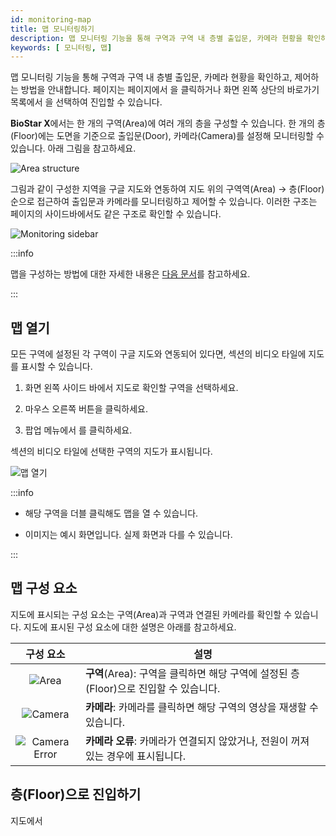 ```yaml
---
id: monitoring-map
title: 맵 모니터링하기
description: 맵 모니터링 기능을 통해 구역과 구역 내 층별 출입문, 카메라 현황을 확인하고, 제어하는 방법을 안내합니다.
keywords: [ 모니터링, 맵]
---
```


맵 모니터링 기능을 통해 구역과 구역 내 층별 출입문, 카메라 현황을 확인하고, 제어하는 방법을 안내합니다. <Cmd sid='arena.title' /> 페이지는 <Cmd sid='common.header.launcher' /> 페이지에서 <Cmd sid='arena.title' />을 클릭하거나 화면 왼쪽 상단의 바로가기 목록에서 <Cmd sid='arena.title' />을 선택하여 진입할 수 있습니다.

**BioStar X**에서는 한 개의 구역(Area)에 여러 개의 층을 구성할 수 있습니다. 한 개의 층(Floor)에는 도면을 기준으로 출입문(Door), 카메라(Camera)를 설정해 모니터링할 수 있습니다. 아래 그림을 참고하세요.

![Area structure](/img/common/monitoring-map-area-tree.png)

그림과 같이 구성한 지역을 구글 지도와 연동하여 지도 위의 구역역(Area) → 층(Floor) 순으로 접근하여 출입문과 카메라를 모니터링하고 제어할 수 있습니다. 이러한 구조는 <Cmd sid='arena.title' /> 페이지의 사이드바에서도 같은 구조로 확인할 수 있습니다. 

![Monitoring sidebar](/img/common/monitoring-map-area-tree-example.png)

:::info

맵을 구성하는 방법에 대한 자세한 내용은 [다음 문서](#)를 참고하세요.

:::

## 맵 열기

모든 구역에 설정된 각 구역이 구글 지도와 연동되어 있다면, <Cmd sid='arena.title' /> 섹션의 비디오 타일에 지도를 표시할 수 있습니다.

1. 화면 왼쪽 사이드 바에서 지도로 확인할 구역을 선택하세요.

1. 마우스 오른쪽 버튼을 클릭하세요. 

1. 팝업 메뉴에서 <Cmd sid='arena.tree.contextMenu.openMap' />를 클릭하세요.

 <Cmd sid='arena.title' /> 섹션의 비디오 타일에 선택한 구역의 지도가 표시됩니다.

<Image src='/img/monitoring-map-open-map.png' alt='맵 열기' />


:::info

* 해당 구역을 더블 클릭해도 맵을 열 수 있습니다.

* 이미지는 예시 화면입니다. 실제 화면과 다를 수 있습니다.

:::

## 맵 구성 요소

지도에 표시되는 구성 요소는 구역(Area)과 구역과 연결된 카메라를 확인할 수 있습니다. 지도에 표시된 구성 요소에 대한 설명은 아래를 참고하세요.

| 구성 요소 | 설명 |
| :--: | -- |
| ![Area](/img/common/monitoring-map-area-icon.svg) | **구역**(Area): 구역을 클릭하면 해당 구역에 설정된 층(Floor)으로 진입할 수 있습니다. |
| ![Camera](/img/common/monitoring-map-camera-icon.svg) | **카메라**: 카메라를 클릭하면 해당 구역의 영상을 재생할 수 있습니다. |
| ![Camera Error](/img/common/monitoring-map-err-camera-icon.svg) | **카메라 오류**: 카메라가 연결되지 않았거나, 전원이 꺼져 있는 경우에 표시됩니다. |

## 층(Floor)으로 진입하기

지도에서 